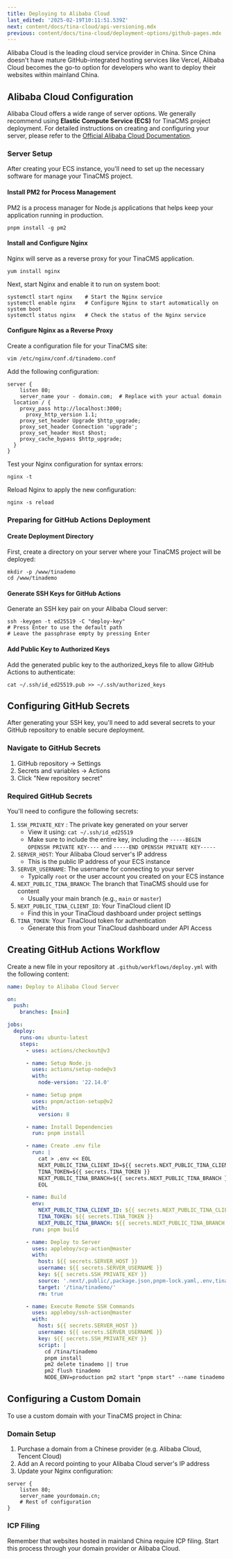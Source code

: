 ```yaml
---
title: Deploying to Alibaba Cloud
last_edited: '2025-02-19T10:11:51.539Z'
next: content/docs/tina-cloud/api-versioning.mdx
previous: content/docs/tina-cloud/deployment-options/github-pages.mdx
---
```


Alibaba Cloud is the leading cloud service provider in China. Since China doesn't have mature GitHub-integrated hosting services like Vercel, Alibaba Cloud becomes the go-to option for developers who want to deploy their websites within mainland China.

## Alibaba Cloud Configuration

Alibaba Cloud offers a wide range of server options. We generally recommend using **Elastic Compute Service (ECS)** for TinaCMS project deployment. For detailed instructions on creating and configuring your server, please refer to the [Official Alibaba Cloud Documentation](https://www.alibabacloud.com/help/en/elastic-compute-service).

### Server Setup

After creating your ECS instance, you'll need to set up the necessary software for manage your TinaCMS project.

#### Install PM2 for Process Management

PM2 is a process manager for Node.js applications that helps keep your application running in production.

```
pnpm install -g pm2
```

#### Install and Configure Nginx

Nginx will serve as a reverse proxy for your TinaCMS application.

```
yum install nginx
```

Next, start Nginx and enable it to run on system boot:

```
systemctl start nginx    # Start the Nginx service
systemctl enable nginx   # Configure Nginx to start automatically on system boot
systemctl status nginx   # Check the status of the Nginx service
```

#### Configure Nginx as a Reverse Proxy

Create a configuration file for your TinaCMS site:

```
vim /etc/nginx/conf.d/tinademo.conf
```

Add the following configuration:

```
server {
    listen 80;
    server_name your - domain.com;  # Replace with your actual domain
  location / {
    proxy_pass http://localhost:3000;
      proxy_http_version 1.1;
    proxy_set_header Upgrade $http_upgrade;
    proxy_set_header Connection 'upgrade';
    proxy_set_header Host $host;
    proxy_cache_bypass $http_upgrade;
  }
}
```

Test your Nginx configuration for syntax errors:

```
nginx -t
```

Reload Nginx to apply the new configuration:

```
nginx -s reload
```

### Preparing for GitHub Actions Deployment

#### Create Deployment Directory

First, create a directory on your server where your TinaCMS project will be deployed:

```
mkdir -p /www/tinademo
cd /www/tinademo
```

#### Generate SSH Keys for GitHub Actions

Generate an SSH key pair on your Alibaba Cloud server:

```
ssh -keygen -t ed25519 -C "deploy-key"
# Press Enter to use the default path
# Leave the passphrase empty by pressing Enter
```

#### Add Public Key to Authorized Keys

Add the generated public key to the authorized_keys file to allow GitHub Actions to authenticate:

```
cat ~/.ssh/id_ed25519.pub >> ~/.ssh/authorized_keys
```

## Configuring GitHub Secrets

After generating your SSH key, you'll need to add several secrets to your GitHub repository to enable secure deployment.

### Navigate to GitHub Secrets

1. GitHub repository → Settings
2. Secrets and variables → Actions
3. Click "New repository secret"

### Required GitHub Secrets

You'll need to configure the following secrets:

1. `SSH_PRIVATE_KEY` : The private key generated on your server
   - View it using: `cat ~/.ssh/id_ed25519`
   - Make sure to include the entire key, including the `-----BEGIN OPENSSH PRIVATE KEY----` and `-----END OPENSSH PRIVATE KEY-----`
2. `SERVER_HOST`: Your Alibaba Cloud server's IP address
   - This is the public IP address of your ECS instance
3. `SERVER_USERNAME`: The username for connecting to your server
   - Typically `root` or the user account you created on your ECS instance
4. `NEXT_PUBLIC_TINA_BRANCH`: The branch that TinaCMS should use for content
   - Usually your main branch (e.g., `main` or `master`)
5. `NEXT_PUBLIC_TINA_CLIENT_ID`: Your TinaCloud client ID
   - Find this in your TinaCloud dashboard under project settings
6. `TINA_TOKEN`: Your TinaCloud token for authentication
   - Generate this from your TinaCloud dashboard under API Access

## Creating GitHub Actions Workflow

Create a new file in your repository at `.github/workflows/deploy.yml` with the following content:

```yaml
name: Deploy to Alibaba Cloud Server

on:
  push:
    branches: [main]

jobs:
  deploy:
    runs-on: ubuntu-latest
    steps:
      - uses: actions/checkout@v3

      - name: Setup Node.js
        uses: actions/setup-node@v3
        with:
          node-version: '22.14.0'

      - name: Setup pnpm
        uses: pnpm/action-setup@v2
        with:
          version: 8

      - name: Install Dependencies
        run: pnpm install

      - name: Create .env file
        run: |
          cat > .env << EOL
          NEXT_PUBLIC_TINA_CLIENT_ID=${{ secrets.NEXT_PUBLIC_TINA_CLIENT_ID }}
          TINA_TOKEN=${{ secrets.TINA_TOKEN }}
          NEXT_PUBLIC_TINA_BRANCH=${{ secrets.NEXT_PUBLIC_TINA_BRANCH }}
          EOL

      - name: Build
        env:
          NEXT_PUBLIC_TINA_CLIENT_ID: ${{ secrets.NEXT_PUBLIC_TINA_CLIENT_ID }}
          TINA_TOKEN: ${{ secrets.TINA_TOKEN }}
          NEXT_PUBLIC_TINA_BRANCH: ${{ secrets.NEXT_PUBLIC_TINA_BRANCH }}
        run: pnpm build

      - name: Deploy to Server
        uses: appleboy/scp-action@master
        with:
          host: ${{ secrets.SERVER_HOST }}
          username: ${{ secrets.SERVER_USERNAME }}
          key: ${{ secrets.SSH_PRIVATE_KEY }}
          source: '.next/,public/,package.json,pnpm-lock.yaml,.env,tina/,next.config.js,.tina/'
          target: '/tina/tinademo/'
          rm: true

      - name: Execute Remote SSH Commands
        uses: appleboy/ssh-action@master
        with:
          host: ${{ secrets.SERVER_HOST }}
          username: ${{ secrets.SERVER_USERNAME }}
          key: ${{ secrets.SSH_PRIVATE_KEY }}
          script: |
            cd /tina/tinademo
            pnpm install
            pm2 delete tinademo || true
            pm2 flush tinademo
            NODE_ENV=production pm2 start "pnpm start" --name tinademo
```

## Configuring a Custom Domain

To use a custom domain with your TinaCMS project in China:

### Domain Setup

1. Purchase a domain from a Chinese provider (e.g. Alibaba Cloud, Tencent Cloud)
2. Add an A record pointing to your Alibaba Cloud server's IP address
3. Update your Nginx configuration:

```
server {
    listen 80;
    server_name yourdomain.cn;
    # Rest of configuration
}
```

### ICP Filing

Remember that websites hosted in mainland China require ICP filing. Start this process through your domain provider or Alibaba Cloud.
